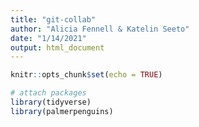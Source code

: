 ```yaml
---
title: "git-collab"
author: "Alicia Fennell & Katelin Seeto"
date: "1/14/2021"
output: html_document
---
```


```r
knitr::opts_chunk$set(echo = TRUE)

# attach packages
library(tidyverse)
library(palmerpenguins)
```
